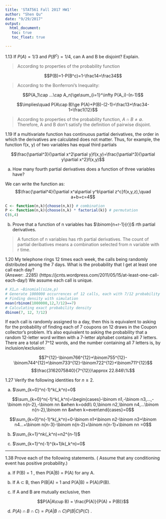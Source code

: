 ```yaml
---
title: 'STAT561 Fall 2017 HW1'
author: "Shen Qu"
date: "9/29/2017"
output: 
  html_document:
   toc: true
   toc_float: true

---
```



1.13 If $P(A)=1/3$ and $P(B^c)=1/4$, can A and B be disjoint? Explain.  

> According to properties of the probability function

$$P(B)=1-P(B^c)=1-\frac14=\frac34$$

> According to the Bonferroni's Inequality:

$$P(A_1\cap ...\cap A_n)\ge\sum_{i=1}^\infty P(A_i)-(n-1)$$

$$\implies\quad P(A\cap B)\ge P(A)+P(B)-(2-1)=\frac13+\frac34-1=\frac1{12}$$

> According to properties of the probability function, $A\cap B\ne\emptyset$. Therefore, A and B don't satisfy the definition of pairwise disjoint.

1.19 If a multivariate function has continuous partial derivatives, the order in which the derivatives are calculated does not matter. Thus, for example, the function f(x, y) of two variables has equal third partials  

$$\frac{\partial^3}{\partial x^2\partial y}f(x,y)=\frac{\partial^3}{\partial y\partial x^2}f(x,y)$$

   (a) How many fourth partial derivatives does a function of three variables have? 
    
We can write the function as:
$$\frac{\partial^4}{\partial x^a\partial y^b\partial z^c}f(x,y,z),\quad a+b+c=4$$

```r
C <- function(n,k){choose(n,k)} # combination
P <- function(n,k){choose(n,k) * factorial(k)} # permutation
C(6,4)

```

   (b) Prove that a function of n variables has $\binom{n+r-1}{r})$ rth partial derivatives.  

 > A function of n variables has rth partial derivatives. The count of partial deribatives means a combination selected from n variable with r time. 

1.20 My telephone rings 12 times each week, the calls being randomly distributed among the 7 days. What is the probability that I get at least one call each day?  
(Answer: .2285)
(https://jcnts.wordpress.com/2011/05/15/at-least-one-call-each-day/)
We assume each call is unique.

```r
# X1…n ∼Binomial(size,p)
# Generate 1000000 occurrences of 12 calls, each with 7/12 probability
# Finding density with simulation
mean(rbinom(1000000,12,7/12)==7)
# Calculating exact probability density
dbinom(7, 12, 7/12)
```

If each call is randomly assigned to a day, then this is equivalent to asking for the probability of finding each of 7 coupons on 12 draws in the Coupon collector's problem. It's also equivalent to asking the probability that a random 12-letter word written with a 7-letter alphabet contains all 7 letters.
There are a total of 7^12 words, and the number containing all 7 letters is, by inclusion/exclusion:

$$7^{12}-\binom766^{12}+\binom755^{12}-\binom744^{12}+\binom733^{12}-\binom722^{12}+\binom711^{12}$$
$$\frac{3162075840}{7^{12}}\approx 22.846\%$$

1.27 Verify the following identities for $n\ge2$.  

(a) $\sum_{k=0}^n(-1)^k(_k^n)=0$  

$$\sum_{k=0}^n(-1)^k(_k^n)=\begin{cases}-\binom n1,-\binom n3,...,-\binom n{n-2},-\binom nn &when k=odd\\ 0,\binom n2,\binom n4,...\binom n{n-2},\binom nn &when k=even\end{cases}=0$$

$$\sum_{k=0}^n(-1)^k(_k^n)=0-\binom n1+\binom n2-\binom n3+\binom n4...+\binom n{n-3}-\binom n{n-2}+\binom n{n-1}+\binom nn =0$$

(b) $\sum_{k=1}^nk(_k^n)=n2^{n-1}$  

(c) $\sum_{k=1}^n(-1)^{k+1}k(_k^n)=0$  


---

1.38 Prove each of the following statements. ( Assume that any conditioning event has positive probability.)  

(a) If P(B) = 1 , then P(A|B) = P(A) for any A.  

(b) If A $\subset$ B, then P(B|A) = 1 and P(A|B) = P(A)/P(B).  

(c) If A and B are mutually exclusive, then  

$$P(A|A\cup B) = \frac{P(A)}{P(A) + P(B)}$$

(d) $P(A)\cap B\cap C) = P(A|B\cap C)P(B|C)P(C)$ .  